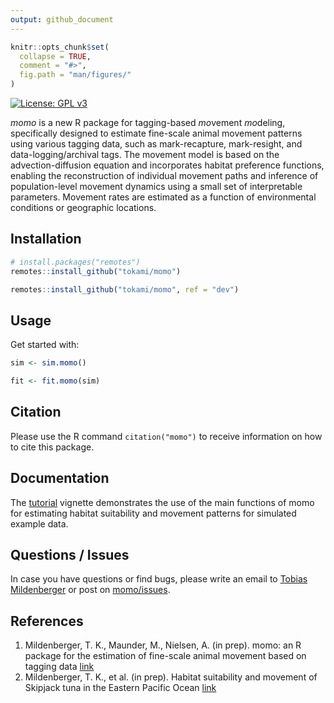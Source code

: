 ```yaml
---
output: github_document
---
```


<!-- README.md is generated from README.Rmd. Please edit that file -->

```r
knitr::opts_chunk$set(
  collapse = TRUE,
  comment = "#>",
  fig.path = "man/figures/"
)
```

<!-- badges: start -->
[![License: GPL v3](https://img.shields.io/badge/License-GPL%20v3-blue.svg)](https://www.gnu.org/licenses/gpl-3.0)
<!-- badges: end -->

*momo* is a new R package for tagging-based *mo*vement *mo*deling,
specifically designed to estimate fine-scale animal movement patterns using
various tagging data, such as mark-recapture, mark-resight, and
data-logging/archival tags. The movement model is based on the
advection-diffusion equation and incorporates habitat preference functions,
enabling the reconstruction of individual movement paths and inference of
population-level movement dynamics using a small set of interpretable
parameters. Movement rates are estimated as a function of environmental
conditions or geographic locations.



## Installation

::: .momo-release
```r
# install.packages("remotes")
remotes::install_github("tokami/momo")
```
:::

::: .momo-devel
```r
remotes::install_github("tokami/momo", ref = "dev")
```
:::



## Usage

Get started with:

```r
sim <- sim.momo()
```



```r
fit <- fit.momo(sim)
```



## Citation
Please use the R command `citation("momo")` to receive information on
how to cite this package.



## Documentation
The [tutorial](link) vignette demonstrates the use of the main functions of
momo for estimating habitat suitability and movement patterns for simulated
example data.


## Questions / Issues
In case you have questions or find bugs, please write an email to
[Tobias Mildenberger](mailto:t.k.mildenberger@gmail.com) or post on
[momo/issues](https://github.com/tokami/momo/issues).



## References
1. Mildenberger, T. K., Maunder, M., Nielsen, A. (in prep). momo: an R
   package for the estimation of fine-scale animal movement based on tagging
   data [link](link)
2. Mildenberger, T. K., et al. (in prep). Habitat suitability and movement of
   Skipjack tuna in the Eastern Pacific Ocean [link](link)
